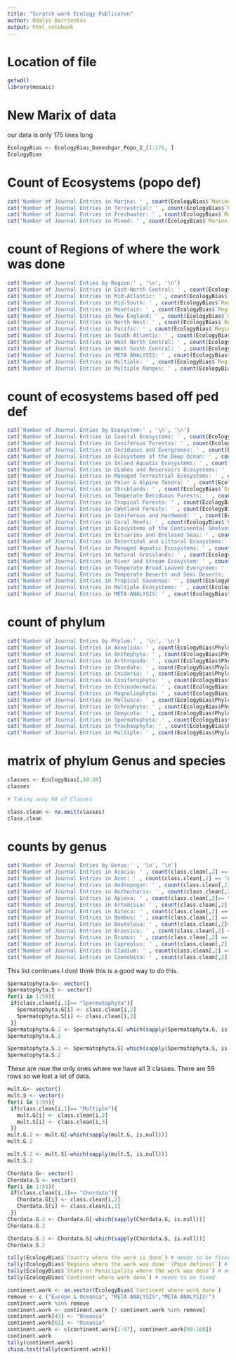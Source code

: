 ```yaml
---
title: "Scratch work Ecology Publicaton"
author: Odalys Barrientos
output: html_notebook
---
```


# Location of file
```r
getwd()
library(mosaic)
```
# New Marix of data 
our data is only 175 lines long 
```r
EcologyBias <- EcologyBias_Daneshgar_Popo_2_[1:175, ]
EcologyBias
```
# Count of Ecosystems (popo def)
```r
cat('Number of Journal Entries in Marine: ' , count(EcologyBias$`Marine, Terrestrial, Freshwater, Mixed` == "Marine"), '\n')
cat('Number of Journal Entries in Terrestrial: ' , count(EcologyBias$`Marine, Terrestrial, Freshwater, Mixed` == "Terrestrial"), '\n')
cat('Number of Journal Entries in Freshwater: ' , count(EcologyBias$`Marine, Terrestrial, Freshwater, Mixed` == "Freshwater"), '\n')
cat('Number of Journal Entries in Mixed: ' , count(EcologyBias$`Marine, Terrestrial, Freshwater, Mixed` == "Mixed"), '\n')
```
# count of Regions of where the work was done
```r
cat('Number of Journal Enties by Region:' , '\n', '\n')
cat('Number of Journal Entries in East-North Central: ' , count(EcologyBias$`Regions where the work was done  (Popo defines)` == "East-North Central"), '\n')
cat('Number of Journal Entries in Mid-Atlantic: ' , count(EcologyBias$`Regions where the work was done  (Popo defines)` == "Mid-Atlantic"), '\n')
cat('Number of Journal Entries in Mid-South: ' , count(EcologyBias$`Regions where the work was done  (Popo defines)` == "MidSouth"), '\n')
cat('Number of Journal Entries in Mountain: ' , count(EcologyBias$`Regions where the work was done  (Popo defines)` == "Mountain"), '\n')
cat('Number of Journal Entries in New England: ' , count(EcologyBias$`Regions where the work was done  (Popo defines)` == "New England"), '\n')
cat('Number of Journal Entries in North West: ' , count(EcologyBias$`Regions where the work was done  (Popo defines)` == "NW"), '\n')
cat('Number of Journal Entries in Pacific: ' , count(EcologyBias$`Regions where the work was done  (Popo defines)` == "Pacific"), '\n')
cat('Number of Journal Entries in South Atlantic: ' , count(EcologyBias$`Regions where the work was done  (Popo defines)` == "South Atlantic"), '\n')
cat('Number of Journal Entries in West North Central: ' , count(EcologyBias$`Regions where the work was done  (Popo defines)` == "West North Central"), '\n')
cat('Number of Journal Entries in West South Central: ' , count(EcologyBias$`Regions where the work was done  (Popo defines)` == "West South Central"), '\n')
cat('Number of Journal Entries in META ANALYSIS: ' , count(EcologyBias$`Regions where the work was done  (Popo defines)` == "META ANALYSIS"), '\n')
cat('Number of Journal Entries in Multiple: ' , count(EcologyBias$`Regions where the work was done  (Popo defines)` == "Multiple"), '\n')
cat('Number of Journal Entries in Multiple Ranges: ' , count(EcologyBias$`Regions where the work was done  (Popo defines)` == "Multiple Ranges"), '\n')
```
# count of ecosystems based off ped def
```r
cat('Number of Journal Enties by Ecosystem:' , '\n', '\n')
cat('Number of Journal Entries in Coastal Ecosystems: ' , count(EcologyBias$`Ecosystem (Ped defines)` == "Coastal Ecosystems"), '\n')
cat('Number of Journal Entries in Coniferous Forestss: ' , count(EcologyBias$`Ecosystem (Ped defines)` == "Coniferous Forests"), '\n')
cat('Number of Journal Entries in Deciduous and Evergreens: ' , count(EcologyBias$`Ecosystem (Ped defines)` == "Deciduous and Evergreen"), '\n')
cat('Number of Journal Entries in Ecosystems of the Deep Ocean: ' , count(EcologyBias$`Ecosystem (Ped defines)` == "Ecosystems of the Deep Ocean"), '\n')
cat('Number of Journal Entries in Inland Aquatic Ecosystems: ' , count(EcologyBias$`Ecosystem (Ped defines)` == "Inland Aquatic Ecosystems"), '\n')
cat('Number of Journal Entries in CLakes and Reservoirs Ecosystems: ' , count(EcologyBias$`Ecosystem (Ped defines)` == "Lakes and Reservoirs Ecosystems"), '\n')
cat('Number of Journal Entries in Managed Terrestrial Ecosystems: ' , count(EcologyBias$`Ecosystem (Ped defines)` == "Managed Terrestrial Ecosystems"), '\n')
cat('Number of Journal Entries in Polar & Alpine Tundra: ' , count(EcologyBias$`Ecosystem (Ped defines)` == "Polar & Alpine Tundra"), '\n')
cat('Number of Journal Entries in Shrublands: ' , count(EcologyBias$`Ecosystem (Ped defines)` == "Shrublands"), '\n')
cat('Number of Journal Entries in Temperate Deciduous Forests: ' , count(EcologyBias$`Ecosystem (Ped defines)` == "Temperate Deciduous Forests"), '\n')
cat('Number of Journal Entries in Tropical Forests: ' , count(EcologyBias$`Ecosystem (Ped defines)` == "Tropical Forests"), '\n')
cat('Number of Journal Entries in CWetland Forests: ' , count(EcologyBias$`Ecosystem (Ped defines)` == "Wetland Forests"), '\n')
cat('Number of Journal Entries in Coniferous and Hardwood: ' , count(EcologyBias$`Ecosystem (Ped defines)` == "Coniferous and Hardwood"), '\n')
cat('Number of Journal Entries in Coral Reefs: ' , count(EcologyBias$`Ecosystem (Ped defines)` == "Coral Reefs"), '\n')
cat('Number of Journal Entries in Ecosystems of the Continental Shelves: ' , count(EcologyBias$`Ecosystem (Ped defines)` == "Ecosystems of the Continental Shelves"), '\n')
cat('Number of Journal Entries in Estuaries and Enclosed Seas: ' , count(EcologyBias$`Ecosystem (Ped defines)` == "Estuaries and Enclosed Seas"), '\n')
cat('Number of Journal Entries in Intertidal and Littoral Ecosystems: ' , count(EcologyBias$`Ecosystem (Ped defines)` == "Intertidal and Littoral Ecosystems"), '\n')
cat('Number of Journal Entries in Managed Aquatic Ecosystems: ' , count(EcologyBias$`Ecosystem (Ped defines)` == "Managed Aquatic Ecosystems"), '\n')
cat('Number of Journal Entries in Natural Grasslands: ' , count(EcologyBias$`Ecosystem (Ped defines)` == "Natural Grasslands"), '\n')
cat('Number of Journal Entries in River and Stream Ecosystem: ' , count(EcologyBias$`Ecosystem (Ped defines)` == "River and Stream Ecosystem"), '\n')
cat('Number of Journal Entries in Temperate Broad Leaved Evergreen: ' , count(EcologyBias$`Ecosystem (Ped defines)` == "Temperate Broad Leaved Evergreen"), '\n')
cat('Number of Journal Entries in Temperate Deserts and Semi Deserts: ' , count(EcologyBias$`Ecosystem (Ped defines)` == "Temperate Deserts and Semi Deserts"), '\n')
cat('Number of Journal Entries in Tropical Savannas: ' , count(EcologyBias$`Ecosystem (Ped defines)` == "CTropical Savannas"), '\n')
cat('Number of Journal Entries in Multiple Ecosystems: ' , count(EcologyBias$`Ecosystem (Ped defines)` == "Multiple"), '\n')
cat('Number of Journal Entries in META-ANALYSIS: ' , count(EcologyBias$`Ecosystem (Ped defines)` == "META-ANALYSIS"), '\n')
```
# count of phylum
```r
cat('Number of Journal Enties by Phylum:' , '\n', '\n')
cat('Number of Journal Entries in Annelida: ' , count(EcologyBias$Phylum == "Annelida"), '\n')
cat('Number of Journal Entries in Anthophyta: ' , count(EcologyBias$Phylum == "Anthophyta"), '\n')
cat('Number of Journal Entries in Arthropoda: ' , count(EcologyBias$Phylum == "Arthropoda"), '\n')
cat('Number of Journal Entries in Chordata: ' , count(EcologyBias$Phylum == "Chordata"), '\n')
cat('Number of Journal Entries in Cnidaria: ' , count(EcologyBias$Phylum == "Cnidaria"), '\n')
cat('Number of Journal Entries in Coniferophyta: ' , count(EcologyBias$Phylum == "Coniferophyta"), '\n')
cat('Number of Journal Entries in Echinodermata: ' , count(EcologyBias$Phylum == "Echinodermata"), '\n')
cat('Number of Journal Entries in Magnoliophyta: ' , count(EcologyBias$Phylum == "Magnoliophyta"), '\n')
cat('Number of Journal Entries in Mollusca: ' , count(EcologyBias$Phylum == "Mollusca"), '\n')
cat('Number of Journal Entries in Ochrophyta: ' , count(EcologyBias$Phylum == "Ochrophyta"), '\n')
cat('Number of Journal Entries in Oomycota: ' , count(EcologyBias$Phylum == "Oomycota"), '\n')
cat('Number of Journal Entries in Spermatophyta: ' , count(EcologyBias$Phylum == "Spermatophyta"), '\n')
cat('Number of Journal Entries in Tracheophyta: ' , count(EcologyBias$Phylum == "Tracheophyta"), '\n')
cat('Number of Journal Entries in Multiple: ' , count(EcologyBias$Phylum == "Multiple"), '\n')
```
# matrix of phylum Genus and species
```r
classes <- EcologyBias[,18:20]
classes

# Taking away NA of Classes

class.clean <- na.omit(classes)
class.clean
```
# counts by genus
```r
cat('Number of Journal Enties by Genus:' , '\n', '\n')
cat('Number of Journal Entries in Acacia: ' , count(class.clean[,2] == "Acacia"), '\n')
cat('Number of Journal Entries in Acer: ' , count(class.clean[,2] == "Acer"), '\n')
cat('Number of Journal Entries in Andropogon: ' , count(class.clean[,2] == "Andropogon"), '\n')
cat('Number of Journal Entries in Anthocharis: ' , count(class.clean[,2] == "Anthocharis"), '\n')
cat('Number of Journal Entries in Aplexa: ' , count(class.clean[,2]== "Aplexa"), '\n')
cat('Number of Journal Entries in Artemisia: ' , count(class.clean[,2] == "Artemisia"), '\n')
cat('Number of Journal Entries in Azteca: ' , count(class.clean[,2] == "Azteca"), '\n')
cat('Number of Journal Entries in Bombus: ' , count(class.clean[,2] == "Bombus"), '\n')
cat('Number of Journal Entries in Bouteloua: ' , count(class.clean[,2]== "Bouteloua"), '\n')
cat('Number of Journal Entries in Brassica: ' , count(class.clean[,2] == "Brassica"), '\n')
cat('Number of Journal Entries in Bromus: ' , count(class.clean[,2] == "Bromus"), '\n')
cat('Number of Journal Entries in Capreolus: ' , count(class.clean[,2] == "Capreolus"), '\n')
cat('Number of Journal Entries in Cladium: ' , count(class.clean[,2] == "Cladium"), '\n')
cat('Number of Journal Entries in Coenobita: ' , count(class.clean[,2] == "Coenobita"), '\n')
```
This list continues I dont think this is a good way to do this. 

```r
Spermatophyta.G<- vector()
Spermatophyta.S <- vector()
for(i in 1:59){
 if(class.clean[i,1]== "Spermatophyta"){
   Spermatophyta.G[i] <- class.clean[i,2]
   Spermatophyta.S[i] <- class.clean[i,3]
 }}
Spermatophyta.G.2 <- Spermatophyta.G[-which(sapply(Spermatophyta.G, is.null))]
Spermatophyta.G.2

Spermatophyta.S.2 <- Spermatophyta.S[-which(sapply(Spermatophyta.S, is.null))]
Spermatophyta.S.2

```
These are now the only ones where we have all 3 classes. There are 59 rows so we lost a lot of data. 
```r
mult.G<- vector()
mult.S <- vector()
for(i in 1:59){
 if(class.clean[i,1]== "Multiple"){
   mult.G[i] <- class.clean[i,2]
   mult.S[i] <- class.clean[i,3]
 }}
mult.G.2 <- mult.G[-which(sapply(mult.G, is.null))]
mult.G.2

mult.S.2 <- mult.S[-which(sapply(mult.S, is.null))]
mult.S.2

```

```r

Chordata.G<- vector()
Chordata.S <- vector()
for(i in 1:59){
 if(class.clean[i,1]== "Chordata"){
   Chordata.G[i] <- class.clean[i,2]
   Chordata.S[i] <- class.clean[i,3]
 }}
Chordata.G.2 <- Chordata.G[-which(sapply(Chordata.G, is.null))]
Chordata.G.2

Chordata.S.2 <- Chordata.S[-which(sapply(Chordata.S, is.null))]
Chordata.S.2

```

```r

tally(EcologyBias$`Country where the work is done`) # needs to be fixed
tally(EcologyBias$`Regions where the work was done  (Popo defines)`) # needs to be fixed
tally(EcologyBias$`State or Municipality where the work was done`) # needs to be fixed
tally(EcologyBias$`Continent where work done`) # needs to be fixed

```

```r
continent.work <- as.vector(EcologyBias$`Continent where work done`)
remove <- c ("Europe & Oceania", "META ANALYSIS","META ANALYSIS!")
continent.work %in% remove
continent.work <- continent.work [! continent.work %in% remove]
continent.work[43] <- "Oceania"
continent.work[61] <- "Oceania"
continent.work <- c(continent.work[1:97], continent.work[99:168])
continent.work
tally(continent.work)
chisq.test(tally(continent.work))

```

